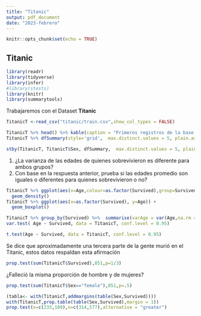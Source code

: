 ```yaml
---
title: "Titanic"
output: pdf_document
date: "2023-febrero"
---
```


```r
knitr::opts_chunk$set(echo = TRUE)
```

## Titanic


```r
library(readr)
library(tidyverse)
library(infer)
#library(stests)
library(knitr)
library(summarytools)
```

Trabajaremos con el Dataset **Titanic**

```r
TitanicT <-read_csv("titanic/train.csv",show_col_types = FALSE)
```


```r
TitanicT %>% head() %>% kable(caption = "Primeros registros de la base de datos Titanic")
TitanicT %>% dfSummary(style='grid',  max.distinct.values = 5, plain.ascii = FALSE, graph.col = FALSE)
```

```r
stby(TitanicT, TitanicT$Sex, dfSummary,  max.distinct.values = 5, plain.ascii = FALSE,graph.col = FALSE)

```


1. ¿La varianza de las edades de quienes sobrevivieron es diferente para ambos grupos?
2. Con base en la respuesta anterior, prueba si las edades promedio son iguales o diferentes para quienes sobrevivieron  o no?

```r
TitanicT %>% ggplot(aes(x=Age,colour=as.factor(Survived),group=Survived)) +
  geom_density()
TitanicT %>% ggplot(aes(x=as.factor(Survived), y=Age)) +
  geom_boxplot()
```


```r
TitanicT %>% group_by(Survived) %>%  summarise(varAge = var(Age,na.rm = T))
var.test( Age ~ Survived, data = TitanicT, conf.level = 0.95)
```

```r
t.test(Age ~ Survived, data = TitanicT, conf.level = 0.95)
```

Se dice que aproximadamente una tercera parte de la gente murió en el Titanic, estos datos respaldan esta afirmación

```r
prop.test(sum(TitanicT$Survived),851,p=1/3)
```

¿Falleció la misma proporción de hombre y de mujeres?

```r
prop.test(sum(TitanicT$Sex=="female"),851,p=.5)
```


```r
(tabla<- with(TitanicT,addmargins(table(Sex,Survived))))
with(TitanicT,prop.table(table(Sex,Survived),margin = 1))
prop.test(x=c(233,109),n=c(314,577),alternative = "greater")
```